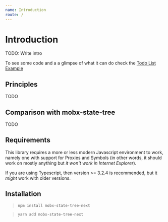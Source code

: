 ```yaml
---
name: Introduction
route: /
---
```


# Introduction

TODO: Write intro

To see some code and a a glimpse of what it can do check the [Todo List Example](./examples/todoList)

## Principles

TODO

## Comparison with mobx-state-tree

TODO

## Requirements

This library requires a more or less modern Javascript environment to work, namely one with support for Proxies and Symbols (in other words,
it should work on mostly anything but _it won't work in Internet Explorer_).

If you are using Typescript, then version >= 3.2.4 is recommended, but it _might_ work with older versions.

## Installation

> `npm install mobx-state-tree-next`

> `yarn add mobx-state-tree-next`
